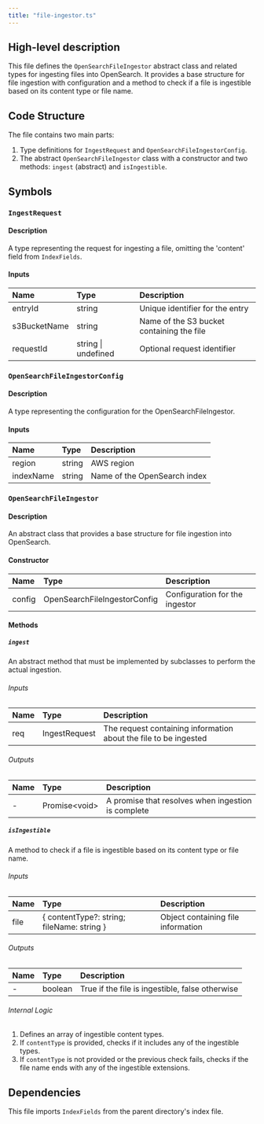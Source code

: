```yaml
---
title: "file-ingestor.ts"
---
```


## High-level description
This file defines the `OpenSearchFileIngestor` abstract class and related types for ingesting files into OpenSearch. It provides a base structure for file ingestion with configuration and a method to check if a file is ingestible based on its content type or file name.

## Code Structure
The file contains two main parts:
1. Type definitions for `IngestRequest` and `OpenSearchFileIngestorConfig`.
2. The abstract `OpenSearchFileIngestor` class with a constructor and two methods: `ingest` (abstract) and `isIngestible`.

## Symbols

### `IngestRequest`
#### Description
A type representing the request for ingesting a file, omitting the 'content' field from `IndexFields`.

#### Inputs
| Name | Type | Description |
|:-----|:-----|:------------|
| entryId | string | Unique identifier for the entry |
| s3BucketName | string | Name of the S3 bucket containing the file |
| requestId | string \| undefined | Optional request identifier |

### `OpenSearchFileIngestorConfig`
#### Description
A type representing the configuration for the OpenSearchFileIngestor.

#### Inputs
| Name | Type | Description |
|:-----|:-----|:------------|
| region | string | AWS region |
| indexName | string | Name of the OpenSearch index |

### `OpenSearchFileIngestor`
#### Description
An abstract class that provides a base structure for file ingestion into OpenSearch.

#### Constructor
| Name | Type | Description |
|:-----|:-----|:------------|
| config | OpenSearchFileIngestorConfig | Configuration for the ingestor |

#### Methods

##### `ingest`
An abstract method that must be implemented by subclasses to perform the actual ingestion.

###### Inputs
| Name | Type | Description |
|:-----|:-----|:------------|
| req | IngestRequest | The request containing information about the file to be ingested |

###### Outputs
| Name | Type | Description |
|:-----|:-----|:------------|
| - | Promise&lt;void&gt; | A promise that resolves when ingestion is complete |

##### `isIngestible`
A method to check if a file is ingestible based on its content type or file name.

###### Inputs
| Name | Type | Description |
|:-----|:-----|:------------|
| file | \{ contentType?: string; fileName: string \} | Object containing file information |

###### Outputs
| Name | Type | Description |
|:-----|:-----|:------------|
| - | boolean | True if the file is ingestible, false otherwise |

###### Internal Logic
1. Defines an array of ingestible content types.
2. If `contentType` is provided, checks if it includes any of the ingestible types.
3. If `contentType` is not provided or the previous check fails, checks if the file name ends with any of the ingestible extensions.

## Dependencies
This file imports `IndexFields` from the parent directory's index file.

